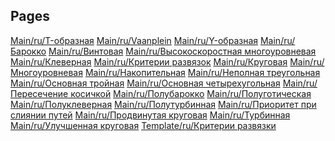 
== Pages ==
[[Main/ru/T-образная]]
[[Main/ru/Vaanplein]]
[[Main/ru/Y-образная]]
[[Main/ru/Барокко]]
[[Main/ru/Винтовая]]
[[Main/ru/Высокоскоростная многоуровневая]]
[[Main/ru/Клеверная]]
[[Main/ru/Критерии развязок]]
[[Main/ru/Круговая]]
[[Main/ru/Многоуровневая]]
[[Main/ru/Накопительная]]
[[Main/ru/Неполная треугольная]]
[[Main/ru/Основная тройная]]
[[Main/ru/Основная четырехугольная]]
[[Main/ru/Пересечение косичкой]]
[[Main/ru/Полубарокко]]
[[Main/ru/Полуготическая]]
[[Main/ru/Полуклеверная]]
[[Main/ru/Полутурбинная]]
[[Main/ru/Приоритет при слиянии путей]]
[[Main/ru/Продвинутая круговая]]
[[Main/ru/Турбинная]]
[[Main/ru/Улучшенная круговая]]
[[Template/ru/Критерии развязки]]

